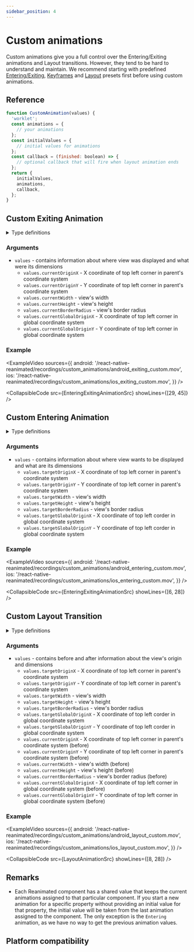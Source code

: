 ```yaml
---
sidebar_position: 4
---
```


# Custom animations


Custom animations give you a full control over the Entering/Exiting animations and Layout transitions. However, they tend to be hard to understand and maintain. We recommend starting with predefined [Entering/Exiting](/docs/layout-animations/entering-exiting-animations), [Keyframes](/docs/layout-animations/keyframe-animations) and [Layout](/docs/layout-animations/layout-transitions) presets first before using custom animations.

## Reference

```js
function CustomAnimation(values) {
  'worklet';
  const animations = {
    // your animations
  };
  const initialValues = {
    // initial values for animations
  };
  const callback = (finished: boolean) => {
    // optional callback that will fire when layout animation ends
  };
  return {
    initialValues,
    animations,
    callback,
  };
}
```

## Custom Exiting Animation

<details>
<summary>Type definitions</summary>

```typescript
function CustomExitTransition (values: ExitAnimationsValues) => LayoutAnimation

type LayoutAnimation = {
    initialValues: StyleProps;
    animations: StyleProps;
    callback?: (finished: boolean) => void;
};

type ExitAnimationsValues = CurrentLayoutAnimationsValues &
  WindowDimensions;

type CurrentLayoutAnimationsValues = {
  ['currentOriginX', 'currentOriginY', 'currentWidth', 'currentHeight', 'currentBorderRadius', 'currentGlobalOriginX','currentGlobalOriginY']: number;
};

interface WindowDimensions {
    windowWidth: number;
    windowHeight: number;
}
```

</details>

### Arguments

- `values` - contains information about where view was displayed and what were its dimensions
  - `values.currentOriginX` - X coordinate of top left corner in parent's coordinate system
  - `values.currentOriginY` - Y coordinate of top left corner in parent's coordinate system
  - `values.currentWidth` - view's width
  - `values.currentHeight` - view's height
  - `values.currentBorderRadius` - view's border radius
  - `values.currentGlobalOriginX` - X coordinate of top left corner in global coordinate system
  - `values.currentGlobalOriginY` - Y coordinate of top left corner in global coordinate system

### Example

<ExampleVideo
  sources={{
    android:
      '/react-native-reanimated/recordings/custom_animations/android_exiting_custom.mov',
    ios: '/react-native-reanimated/recordings/custom_animations/ios_exiting_custom.mov',
  }}
/>

<CollapsibleCode src={EnteringExitingAnimationSrc} showLines={[29, 45]} />

## Custom Entering Animation

<details>
<summary>Type definitions</summary>

```typescript
function CustomEntryTransition (values: EntryAnimationsValues) => LayoutAnimation

type LayoutAnimation = {
    initialValues: StyleProps;
    animations: StyleProps;
    callback?: (finished: boolean) => void;
};

type EntryAnimationsValues = TargetLayoutAnimationsValues &
  WindowDimensions;

type TargetLayoutAnimationsValues = {
  ['targetOriginX', 'targetOriginY', 'targetWidth', 'targetHeight', 'targetBorderRadius', 'targetGlobalOriginX','targetGlobalOriginY']: number;
};

interface WindowDimensions {
    windowWidth: number;
    windowHeight: number;
}
```

</details>

### Arguments

- `values` - contains information about where view wants to be displayed and what are its dimensions
  - `values.targetOriginX` - X coordinate of top left corner in parent's coordinate system
  - `values.targetOriginY` - Y coordinate of top left corner in parent's coordinate system
  - `values.targetWidth` - view's width
  - `values.targetHeight` - view's height
  - `values.targetBorderRadius` - view's border radius
  - `values.targetGlobalOriginX` - X coordinate of top left corder in global coordinate system
  - `values.targetGlobalOriginY` - Y coordinate of top left corder in global coordinate system

### Example

<ExampleVideo
  sources={{
    android:
      '/react-native-reanimated/recordings/custom_animations/android_entering_custom.mov',
    ios: '/react-native-reanimated/recordings/custom_animations/ios_entering_custom.mov',
  }}
/>

<CollapsibleCode src={EnteringExitingAnimationSrc} showLines={[6, 28]} />

## Custom Layout Transition

<details>
<summary>Type definitions</summary>

```typescript
function CustomLayoutTransition (values: LayoutAnimationValues) => LayoutAnimation

type LayoutAnimation = {
    initialValues: StyleProps;
    animations: StyleProps;
    callback?: (finished: boolean) => void;
};

type LayoutAnimationsValues = CurrentLayoutAnimationsValues & TargetLayoutAnimationsValues & WindowDimensions;

type CurrentLayoutAnimationsValues = {
    ['currentOriginX', 'currentOriginY', 'currentWidth', 'currentHeight', 'currentBorderRadius', 'currentGlobalOriginX','currentGlobalOriginY']: number;
};

type TargetLayoutAnimationsValues = {
    ['targetOriginX', 'targetOriginY', 'targetWidth', 'targetHeight', 'targetBorderRadius', 'targetGlobalOriginX','targetGlobalOriginY']: number;
};

interface WindowDimensions {
    windowWidth: number;
    windowHeight: number;
}
```

</details>

### Arguments

- `values` - contains before and after information about the view's origin and dimensions
  - `values.targetOriginX` - X coordinate of top left corner in parent's coordinate system
  - `values.targetOriginY` - Y coordinate of top left corner in parent's coordinate system
  - `values.targetWidth` - view's width
  - `values.targetHeight` - view's height
  - `values.targetBorderRadius` - view's border radius
  - `values.targetGlobalOriginX` - X coordinate of top left corder in global coordinate system
  - `values.targetGlobalOriginY` - Y coordinate of top left corder in global coordinate system
  - `values.currentOriginX` - X coordinate of top left corner in parent's coordinate system (before)
  - `values.currentOriginY` - Y coordinate of top left corner in parent's coordinate system (before)
  - `values.currentWidth` - view's width (before)
  - `values.currentHeight` - view's height (before)
  - `values.currentBorderRadius` - view's border radius (before)
  - `values.currentGlobalOriginX` - X coordinate of top left corner in global coordinate system (before)
  - `values.currentGlobalOriginY` - Y coordinate of top left corner in global coordinate system (before)

### Example

<ExampleVideo
  sources={{
    android:
      '/react-native-reanimated/recordings/custom_animations/android_layout_custom.mov',
    ios: '/react-native-reanimated/recordings/custom_animations/ios_layout_custom.mov',
  }}
/>

<CollapsibleCode src={LayoutAnimationSrc} showLines={[8, 28]} />

## Remarks

- Each Reanimated component has a shared value that keeps the current animations assigned to that particular component. If you start a new animation for a specific property without providing an initial value for that property, the initial value will be taken from the last animation assigned to the component. The only exception is the `Entering` animation, as we have no way to get the previous animation values.

## Platform compatibility

<PlatformCompatibility android ios />
